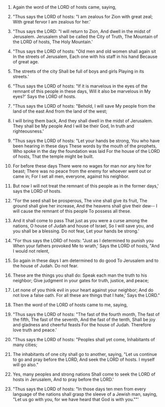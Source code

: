 
1. Again the word of the LORD of hosts came, saying,

2. "Thus says the LORD of hosts: "I am zealous for Zion with great zeal; With great fervor I am zealous for her.'

3. "Thus says the LORD: "I will return to Zion, And dwell in the midst of Jerusalem. Jerusalem shall be called the City of Truth, The Mountain of the LORD of hosts, The Holy Mountain.'

4. "Thus says the LORD of hosts: "Old men and old women shall again sit In the streets of Jerusalem, Each one with his staff in his hand Because of great age.

5. The streets of the city Shall be full of boys and girls Playing in its streets.'

6. "Thus says the LORD of hosts: "If it is marvelous in the eyes of the remnant of this people in these days, Will it also be marvelous in My eyes?' Says the LORD of hosts.

7. "Thus says the LORD of hosts: "Behold, I will save My people from the land of the east And from the land of the west;

8. I will bring them back, And they shall dwell in the midst of Jerusalem. They shall be My people And I will be their God, In truth and righteousness.'

9. "Thus says the LORD of hosts: "Let your hands be strong, You who have been hearing in these days These words by the mouth of the prophets, Who spoke in the day the foundation was laid For the house of the LORD of hosts, That the temple might be built.

10. For before these days There were no wages for man nor any hire for beast; There was no peace from the enemy for whoever went out or came in; For I set all men, everyone, against his neighbor.

11. But now I will not treat the remnant of this people as in the former days,' says the LORD of hosts.

12. "For the seed shall be prosperous, The vine shall give its fruit, The ground shall give her increase, And the heavens shall give their dew-- I will cause the remnant of this people To possess all these.

13. And it shall come to pass That just as you were a curse among the nations, O house of Judah and house of Israel, So I will save you, and you shall be a blessing. Do not fear, Let your hands be strong.'

14. "For thus says the LORD of hosts: "Just as I determined to punish you When your fathers provoked Me to wrath,' Says the LORD of hosts, "And I would not relent,

15. So again in these days I am determined to do good To Jerusalem and to the house of Judah. Do not fear.

16. These are the things you shall do: Speak each man the truth to his neighbor; Give judgment in your gates for truth, justice, and peace;

17. Let none of you think evil in your heart against your neighbor; And do not love a false oath. For all these are things that I hate,' Says the LORD."

18. Then the word of the LORD of hosts came to me, saying,

19. "Thus says the LORD of hosts: "The fast of the fourth month, The fast of the fifth, The fast of the seventh, And the fast of the tenth, Shall be joy and gladness and cheerful feasts For the house of Judah. Therefore love truth and peace.'

20. "Thus says the LORD of hosts: "Peoples shall yet come, Inhabitants of many cities;

21. The inhabitants of one city shall go to another, saying, "Let us continue to go and pray before the LORD, And seek the LORD of hosts. I myself will go also."

22. Yes, many peoples and strong nations Shall come to seek the LORD of hosts in Jerusalem, And to pray before the LORD.'

23. "Thus says the LORD of hosts: "In those days ten men from every language of the nations shall grasp the sleeve of a Jewish man, saying, "Let us go with you, for we have heard that God is with you.""'


